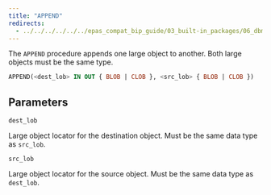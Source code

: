 ```yaml
---
title: "APPEND"
redirects:
  - ../../../../../../epas_compat_bip_guide/03_built-in_packages/06_dbms_lob/01_append #generated for docs/epas/reorg-role-use-case-mode
---
```


The `APPEND` procedure appends one large object to another. Both large objects must be the same type.

```sql
APPEND(<dest_lob> IN OUT { BLOB | CLOB }, <src_lob> { BLOB | CLOB })
```

## Parameters

`dest_lob`

 Large object locator for the destination object. Must be the same data type as `src_lob`.

`src_lob`

 Large object locator for the source object. Must be the same data type as `dest_lob`.
